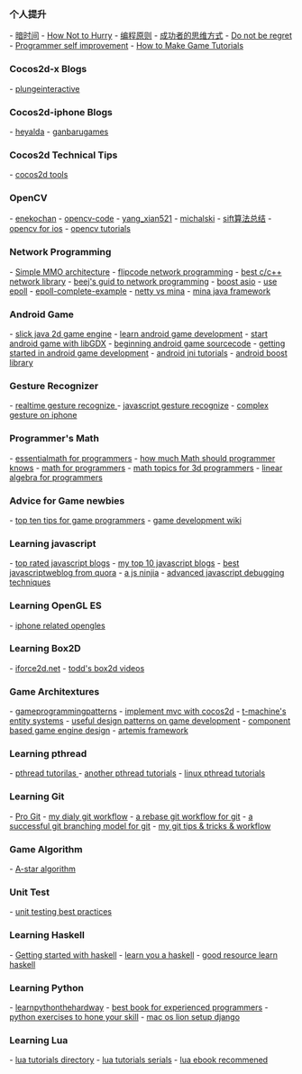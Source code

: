 === 个人提升 ===

- [[暗时间]]
- [[How Not to Hurry]]
- [[编程原则]]
- [[成功者的思维方式]]
- [[Do not be regret]]
- [[Programmer self improvement]]
- [[How to Make Game Tutorials]]

=== Cocos2d-x Blogs ===

- [[http://www.plungeinteractive.com/blog/|plungeinteractive]]


=== Cocos2d-iphone Blogs ===

- [[http://heyalda.com/drawing-with-opengl-es-2-0-in-cocos2d-2-0/|heyalda]]
- [[ http://ganbarugames.com/2011/07/cocos2d-game-center/|ganbarugames]]

=== Cocos2d Technical Tips ===

- [[http://www.cocos2d-iphone.org/forum/topic/50674|cocos2d tools]]

=== OpenCV ===

- [[http://tech.enekochan.com/category/computer-vision/|enekochan]]
- [[http://opencv-code.com/|opencv-code]]
- [[http://blog.csdn.net/yang_xian521/article/details/7440190|yang_xian521]]
- [[http://devblog.michalski.im/2012/05/18/combine-multiple-video-frames-into-one-using-opencv/|michalski]]
- [[http://www.cnblogs.com/cfantaisie/archive/2011/06/14/2080917.html|sift算法总结]]
- [[http://aptogo.co.uk/2011/09/opencv-framework-for-ios/|opencv for ios]]
- [[https://github.com/BloodAxe/OpenCV-Tutorial|opencv tutorials]]
 

=== Network Programming ===
- [[http://www.ibm.com/developerworks/architecture/library/ar-powerup1/|Simple MMO architecture]]
- [[http://www.flipcode.com/archives/Network_Game_Programming-Issue_07_I_bent_my_Wookie.shtml|flipcode network programming]]
- [[http://stackoverflow.com/questions/118945/best-c-c-network-library|best c/c++ network library]]
- [[http://beej.us/guide/bgnet/|beej's guid to network programming]]
- [[http://www.boost.org/doc/libs/1_38_0/doc/html/boost_asio/examples.html|boost asio]]
- [[http://kovyrin.net/2006/04/13/epoll-asynchronous-network-programming/|use epoll]]
- [[https://banu.com/blog/2/how-to-use-epoll-a-complete-example-in-c/|epoll-complete-example]]
- [[http://stackoverflow.com/questions/1637752/netty-vs-apache-mina|netty vs mina]]
- [[http://mina.apache.org/|mina java framework]]

=== Android Game ===
- [[http://slick.cokeandcode.com/|slick java 2d game engine]]
- [[http://my.safaribooksonline.com/book/programming/game-programming/9780132711913/firstchapter|learn android game development]]
- [[http://chrismweb.com/2011/10/18/how-to-start-creating-android-games-using-the-libgdx-game-development-framework/|start android game with libGDX]]
- [[http://code.google.com/p/beginning-android-games/|beginning android game sourcecode]]
- [[http://www.rbgrn.net/content/54-getting-started-android-game-development|getting started in android game development]]
- [[http://blog.edwards-research.com/2012/04/tutorial-android-jni/|android jni tutorials]]
- [[https://github.com/donbright/android_hello_boost|android boost library]]

=== Gesture Recognizer ===
- [[http://gmc.yoyogames.com/index.php?showtopic=365491|realtime gesture recognize ]]
- [[http://depts.washington.edu/aimgroup/proj/dollar/|javascript gesture recognize]]
- [[http://stackoverflow.com/questions/2792531/complex-gestures-on-the-iphone|complex gesture on iphone]]

=== Programmer's Math ===
- [[http://www.essentialmath.com/index.htm|essentialmath for programmers]]
- [[http://stackoverflow.com/questions/107059/how-much-mathematics-and-physics-should-a-programmer-know|how much Math should programmer knows]]
- [[http://steve-yegge.blogspot.com/2006/03/math-for-programmers.html|math for programmers]]
- [[http://gamedev.stackexchange.com/questions/11398/math-topics-for-3d-graphics-programming|math topics for 3d programmers]]
- [[http://blog.wolfire.com/2009/07/linear-algebra-for-game-developers-part-2/|linear algebra for programmers]]

=== Advice for Game newbies ===
- [[http://www.gamecareerguide.com/features/724/top_ten_tips_.php|top ten tips for game programmers]]
- [[http://content.gpwiki.org/index.php/Main_Page|game development wiki]]

=== Learning javascript ===
- [[http://stackoverflow.com/questions/409056/top-rated-javascript-blogs|top rated javascript blogs]]
- [[http://javascriptweblog.wordpress.com/2010/04/02/my-top-10-javascript-blogs/|my top 10 javascript blogs]]
- [[http://www.quora.com/Tech-Blogs/What-are-the-best-developer-blogs-about-JavaScript-development|best javascriptweblog from quora]]
- [[http://ejohn.org/|a js ninjia]]
- [[http://www.sitepen.com/blog/2008/04/03/advanced-javascript-debugging-techniques/|advanced javascript debugging techniques]]

=== Learning OpenGL ES ===
- [[http://iphonesdkdev.blogspot.com/2009/04/opengl-es-for-iphone-simple-tutorial.html|iphone related opengles]]

=== Learning Box2D ===
- [[http://www.iforce2d.net/b2dtut/world-querying|iforce2d.net]]
- [[http://www.kerp.net/box2d/|todd's box2d videos]]

=== Game Architextures ===
- [[http://gameprogrammingpatterns.com/index.html|gameprogrammingpatterns]]
- [[http://xperienced.com.pl/blog/how-to-implement-mvc-pattern-in-cocos2d-game|implement mvc with cocos2d]]
- [[http://t-machine.org/index.php/2007/09/03/entity-systems-are-the-future-of-mmog-development-part-1/|t-machine's entity systems]]
- [[http://gamedev.stackexchange.com/questions/4157/what-are-some-programming-design-patterns-that-are-useful-in-game-development|useful design patterns on game development]]
- [[http://stackoverflow.com/questions/1901251/component-based-game-engine-design|component based game engine design]]
- [[https://code.google.com/p/artemis-framework/|artemis framework]]

=== Learning pthread ===
- [[http://www.cs.nmsu.edu/~jcook/Tools/pthreads/pthreads.html|pthread tutorilas ]]
- [[http://randu.org/tutorials/threads/|another pthread tutorials]]
- [[http://www.yolinux.com/TUTORIALS/LinuxTutorialPosixThreads.html|linux pthread tutorials]]

=== Learning Git ===
- [[http://progit.org/book/|Pro Git]]
- [[http://xperienced.com.pl/blog/my-daily-git-workflow|my dialy git workflow]]
- [[http://www.randyfay.com/node/91|a rebase git workflow for git]]
- [[http://nvie.com/posts/a-successful-git-branching-model/|a successful git branching model for git]]
- [[http://nuclearsquid.com/writings/git-tricks-tips-workflows/|my git tips & tricks & workflow]]

=== Game Algorithm ===
- [[http://theory.stanford.edu/~amitp/GameProgramming/|A-star algorithm]]

=== Unit Test ===
- [[http://www.bobmccune.com/2006/12/09/unit-testing-best-practices/|unit testing best practices]]

=== Learning Haskell ===
- [[http://stackoverflow.com/questions/1012573/getting-started-with-haskell|Getting started with haskell]]
- [[http://learnyouahaskell.com/chapters|learn you a haskell]]
- [[http://stackoverflow.com/questions/6398996/good-haskell-source-to-read-and-learn-from|good resource learn haskell]]

=== Learning Python ===
- [[http://learnpythonthehardway.org/book/|learnpythonthehardway]]
- [[http://stackoverflow.com/questions/457757/what-is-the-best-python-book-for-experienced-programmers|best book for experienced programmers]]
- [[http://stackoverflow.com/questions/29578/python-exercises-to-hone-your-skills|python exercises to hone your skill]]
- [[http://www.tlswebsolutions.com/mac-os-x-lion-setting-up-django-pip-virtualenv-and-homebrew/|mac os lion setup django]]

=== Learning Lua ===
- [[http://lua-users.org/wiki/TutorialDirectory|lua tutorials directory]]
- [[http://wiki.garrysmod.com/?title=Lua_Tutorial_Series|lua tutorials serials]]
- [[http://readwrite.com/2011/06/11/free-e-books-on-lua|lua ebook recommened]]
